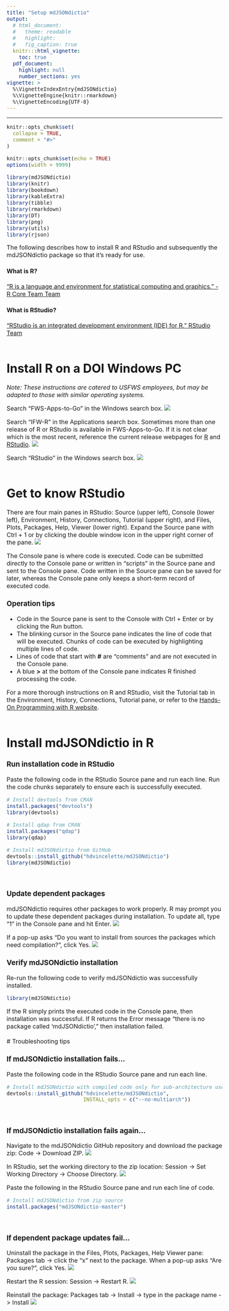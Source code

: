 ```yaml
---
title: "Setup mdJSONdictio"
output: 
  # html_document:
  #   theme: readable
  #   highlight:
  #   fig_caption: true
  knitr:::html_vignette:
    toc: true
  pdf_document:
    highlight: null
    number_sections: yes
vignette: >
  %\VignetteIndexEntry{mdJSONdictio}
  %\VignetteEngine{knitr::rmarkdown}
  %\VignetteEncoding{UTF-8}
---
```

<style type="text/css">
  body{
  font-size: 12pt;
}
</style>
---

```r
knitr::opts_chunk$set(
  collapse = TRUE,
  comment = "#>"
)
```

```r
knitr::opts_chunk$set(echo = TRUE)
options(width = 9999)

library(mdJSONdictio)
library(knitr)
library(bookdown)
library(kableExtra)
library(tibble)
library(rmarkdown)
library(DT)
library(png)
library(utils)
library(rjson)
```

The following describes how to install R and RStudio and subsequently the mdJSONdictio package so that it's ready for use.
<br />

#### What is R?

["R is a language and environment for statistical computing and graphics." - R Core Team Team](https://www.r-project.org/about.html)
<br />

#### What is RStudio? 

["RStudio is an integrated development environment (IDE) for R." RStudio Team](https://www.rstudio.com/products/rstudio/)
<br />
<br />

# Install R on a DOI Windows PC

*Note: These instructions are catered to USFWS employees, but may be adapted to those with similar operating systems.*

Search "FWS-Apps-to-Go" in the Windows search box.
![](https://github.com/hdvincelette/mdJSONdictio/raw/master/man/figures/FWS_Apps_Search.png)
<br />

Search “IFW-R” in the Applications search box. Sometimes more than one release of R or RStudio is available in FWS-Apps-to-Go. If it is not clear which is the most recent, reference the current release webpages for [R](https://cran.r-project.org/bin/windows/base/) and [RStudio](https://www.rstudio.com/products/rstudio/download/).
![](https://github.com/hdvincelette/mdJSONdictio/raw/master/man/figures/Install_R.png)
<br />

Search "RStudio" in the Windows search box.
![](https://github.com/hdvincelette/mdJSONdictio/raw/master/man/figures/RStudio_Search.png)
<br />
<br />

# Get to know RStudio

There are four main panes in RStudio: Source (upper left), Console (lower left), Environment, History, Connections, Tutorial (upper right), and Files, Plots, Packages, Help, Viewer (lower right). Expand the Source pane with Ctrl + 1 or by clicking the double window icon in the upper right corner of the pane.
![](https://github.com/hdvincelette/mdJSONdictio/raw/master/man/figures/RStudio_Open.png)
<br />

The Console pane is where code is executed. Code can be submitted directly to the Console pane or written in "scripts" in the Source pane and sent to the Console pane. Code written in the Source pane can be saved for later, whereas the Console pane only keeps a short-term record of executed code. 
<br />

### Operation tips

* Code in the Source pane is sent to the Console with Ctrl + Enter or by clicking the Run button.
* The blinking cursor in the Source pane indicates the line of code that will be executed. Chunks of code can be executed by highlighting multiple lines of code.
* Lines of code that start with **#** are "comments" and are not executed in the Console pane.
* A blue **>** at the bottom of the Console pane indicates R finished processing the code.
<br />

For a more thorough instructions on R and RStudio, visit the Tutorial tab in the Environment, History, Connections, Tutorial pane, or refer to the [Hands-On Programming with R website](https://rstudio-education.github.io/hopr/).
<br />
<br />

# Install mdJSONdictio in R

### Run installation code in RStudio

Paste the following code in the RStudio Source pane and run each line. Run the code chunks separately to ensure each is successfully executed.

```r
# Install devtools from CRAN
install.packages("devtools")
library(devtools)

# Install qdap from CRAN
install.packages("qdap")
library(qdap)

# Install mdJSONdictio from GitHub
devtools::install_github("hdvincelette/mdJSONdictio")
library(mdJSONdictio)
```
<br />

### Update dependent packages

mdJSONdictio requires other packages to work properly. R may prompt you to update these dependent packages during installation. To update all, type "1" in the Console pane and hit Enter.
![](https://github.com/hdvincelette/mdJSONdictio/raw/master/man/figures/RStudio_Package_Update.png)
<br />

If a pop-up asks “Do you want to install from sources the packages which need compilation?”, click Yes.
![](https://github.com/hdvincelette/mdJSONdictio/raw/master/man/figures/RStudio_Package_Update_2.png)
<br />

### Verify mdJSONdictio installation

Re-run the following code to verify mdJSONdictio was successfully installed.

```r
library(mdJSONdictio)
```

If the R simply prints the executed code in the Console pane, then installation was successful. If R returns the Error message “there is no package called ‘mdJSONdictio’,” then installation failed. 
<br />
<br />
# Troubleshooting tips

### If mdJSONdictio installation fails...

Paste the following code in the RStudio Source pane and run each line.

```r
# Install mdJSONdictio with compiled code only for sub-architecture used by R CMD INSTALL
devtools::install_github("hdvincelette/mdJSONdictio",
                         INSTALL_opts = c("--no-multiarch"))
```
<br />                         
                         
### If mdJSONdictio installation fails again...

Navigate to the mdJSONdictio GitHub repository and download the package zip: Code -> Download ZIP.
![](https://github.com/hdvincelette/mdJSONdictio/raw/master/man/figures/GitHub_Repo.png)
<br />

In RStudio, set the working directory to the zip location: Session -> Set Working Directory -> Choose Directory.
![](https://github.com/hdvincelette/mdJSONdictio/raw/master/man/figures/RStudio_setwd.png)
<br />

Paste the following in the RStudio Source pane and run each line of code.

```r
# Install mdJSONdictio from zip source
install.packages("mdJSONdictio-master")
```
<br />

### If dependent package updates fail…

Uninstall the package in the Files, Plots, Packages, Help Viewer pane: Packages tab -> click the "x" next to the package. When a pop-up asks "Are you sure?", click Yes.
![](https://github.com/hdvincelette/mdJSONdictio/raw/master/man/figures/RStudio_Unattach_Package.png)
<br />

Restart the R session: Session -> Restart R.
![](https://github.com/hdvincelette/mdJSONdictio/raw/master/man/figures/RStudio_Restart.png)
<br />

Reinstall the package: Packages tab -> Install -> type in the package name -> Install
![](https://github.com/hdvincelette/mdJSONdictio/raw/master/man/figures/RStudio_Package_Install.png)


